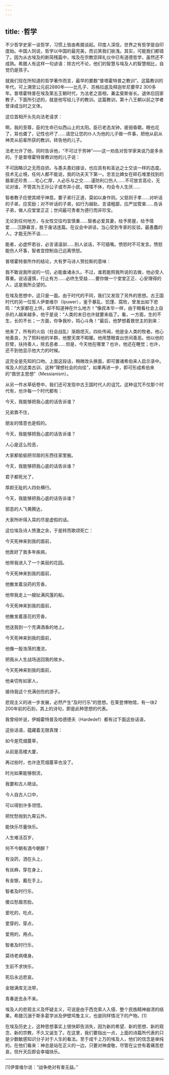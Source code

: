 ```yaml
---
---
---
```

title: ·哲学
---




不少哲学史家一谈哲学，习惯上皆由希腊谈起。印度人深信，世界之有哲学是自印度始。中国人则说，哲学以中国的最完美，而讥笑我们肤浅。其实，可能我们都错了。因为从古埃及的断简残篇中，埃及在宗教崇拜礼仪中已有道德哲学，虽然还不成熟。希腊人有这样一句谚语：除古代不论，他们的智慧与埃及人的智慧相比，自觉仍是孩子。

就我们现在所知道的哲学著作而言，最早的要数“普塔霍特普之教训”。这篇教训的年代，可上溯至公元前2880年——比孔子、苏格拉底及释迦牟尼要早2 300多年。普塔霍特普在埃及第五王朝时代，为法老之首相，兼孟斐斯省长。退休后回家教子，下面所引述的，就是他写给儿子的教训。这篇教训，第十八王朝以前之学者曾译成当时之文体。

这位首相开头先向法老请求：

啊，我的至尊，臣的生命已似西山上的太阳。臣已老态龙钟，疲弱昏聩。眼也花了，耳也聋了，记性也坏了……请您让您的仆人为他的儿子做一件事，把他从前从神灵从前辈所获的教训，转告他的儿子。



法老允许了他，同时告诉他，“不可过于劳神”——这一劝告对哲学家来说乃是多余的。于是普塔霍特普教训他的儿子说：

不可因略识之无而自骄。与愚夫愚妇接谈，也应具有和圣达之士交谈一样的态度。技术无止境，任何人都不能说，我的功夫天下第一。忠言比婢女在碎石堆里找到的翡翠还珍贵……宅心仁厚，人必乐与之交……谨防利口伤人……不可放言高论，无论对谁，不管其为王孙公子或市井小民，喋喋不休，均会令人生厌……

智者教子应使其顺乎神意。要子弟行正道，莫如以身作则。父慈则子孝……对听话的子弟，应奖励；对不听话的子弟，如行为越轨、言语粗鄙，应严加管束……告诉子弟，做人应堂堂正正；世间最可贵者为德行而非珍宝。

无论到任何地方，与女性交往均宜慎重……智者必爱其妻，给予房屋，给予情爱……沉静寡言，胜于废话连篇。在议会中讲话，当心受到专家的反驳。最愚蠢的人，才能无所不谈……

能者，必虚怀若谷，必言语温驯……别人谈话，不可插嘴。愤怒时不可发言。愤怒能伤人坏事，智者宜控制自己远离愤怒。



普塔霍特普所作的结论，大有罗马诗人贺拉斯的意味：

我不敢说我所说的一切，必能垂诸永久。不过，谁若能照我所说的去做，他必受人尊重。说话谨慎，行止有方……必终生受益……要你做一个堂堂正正、心安理得的人，这是我所企望的。



在埃及思想中，这只是一面。由于时代的不同，我们又发现了另外的思想。古王国时代的另一位哲人伊普维尔（Ipuwer），鉴于暴乱、饥馑、腐败，曾发出如下悲鸣：“大家都在上供，却不知道神在什么地方！”像叔本华一样，由于眼看社会上自杀的人越来越多，他于是说：“人类的末日也许就要来临了。看，一方面，生的不生，长的不长；一方面，你争我吵，钩心斗角！”最后，他梦想着救世主的到来：

他来了，所有的火焰（社会战乱）渐趋熄灭。四处传闻，他是全人类的牧者。他心地善良，为了照料他的羊群，他整天席不暇暖。他用慧眼查出世间善恶。他以他的巨臂，扶持善人，除去恶者……但是，今天他在哪里？也许，他还在睡觉；也许，还不到他显示他大力的时候。



这完全是先知的口吻。上面这段话，稍微改头换面，即可置诸希伯来人启示录中。埃及人的这类古训、这种“理想社会的向往”，如果再进一步，即可形成希伯来的“救世主思想”（Messianism）。

从另一件水草纸卷中，我们还可发现中古王国时代人的诅咒。这种诅咒不仅那个时代有，也许每一个时代都有：

今天，我能够把我心底的话告诉谁？

兄弟靠不住，

朋友的情意也是假的。

今天，我能够把我心底的话告诉谁？

人心是这么险恶，

大家都偷偷把邻居的东西往家里搬。

今天，我能够把我心底的话告诉谁？

君子都死光了，

厚颜无耻的人四处横行。

今天，我能够把我心底的话告诉谁？

邪恶的人飞黄腾达，

大家所听得入耳的尽是虚假的话。



这位埃及诗人愤激之余，于是转而歌颂死亡：

今天死神来到我的面前，

他医好了我多年疾病，

他带我进入了一个美丽的花园。

今天死神来到我的面前，

他散发着没药的芳香，

他带我走上一艘扯满风篷的船。

今天死神来到我的面前，

他散发着莲花的芳香，

他送我到一个充满酒香的地上。

今天死神来到我的面前，

他像一股浩荡的激流，

把我从人生战场送回我的故乡。

今天死神来到我的面前，

他亲切有如家人，

接待我这个充满创伤的游子。



悲观主义的进一步发展，必然产生“及时行乐”的思想。在莱登博物馆，有一块2 200年前的石刻，其上的诗句，即是此种思想的代表。

我曾经听说，伊姆霍特普及哈德德夫（Hardedef）都有过下面这些话语，

这些话语，蕴藏着无限真理：

如今是荒烟蔓草，

从前是高楼大厦，

再过些时，也许连荒烟蔓草也没了。

时光如果能够倒流，

我要和古人晤谈。

今人自古人口中，

可以得到许多领悟。

把忧愁抛到九霄云外，

能快乐尽量快乐。

人生难活百岁，

何不今朝有酒今朝醉？

有没药，洒在头上，

有丝麻，穿在身上，

有金银，戴在手上。

智者及时行乐，

傻瓜愁眉苦脸。

爱吃的，吃点，

爱穿的，穿点，

爱用的，用点。

智者及时行乐，

莫待老病缠身。

生前不求快乐，

死后永远悲哀。

金银满库无法带，

青春逝去永不来。



埃及人的悲观主义及怀疑主义，可说是由于西克索人入侵、整个民族精神崩溃的结果。希腊沉溺于斯多葛学派及伊壁鸠鲁主义，也是同样情况下的产物。[1]

在埃及历史上，这种思想事实上很快即告消失，因为新的希望、新的思想、新的观念、新的宗教，不久又诞生了。在这里，我们要指出一点，上面的诗篇所代表的只是少数敏感知识分子对于人生的看法。至于成千上万的埃及人，他们的信念是单纯的。在他们看来：神总是站在正义的一边，只要对神虔敬，尽管在尘世有着痛苦悲哀，但升天后即会幸福快乐。



* * *



[1]伊普维尔说：“战争绝对有害无益。”